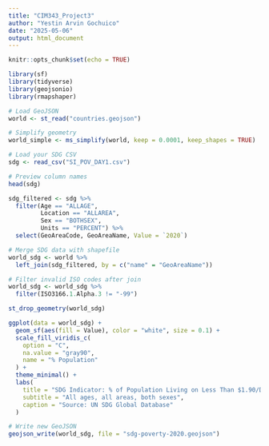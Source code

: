 ```yaml
---
title: "CIM343_Project3"
author: "Yestin Arvin Gochuico"
date: "2025-05-06"
output: html_document
---
```


```r
knitr::opts_chunk$set(echo = TRUE)
```

```r
library(sf)
library(tidyverse)
library(geojsonio)
library(rmapshaper)
```
```r
# Load GeoJSON
world <- st_read("countries.geojson")

# Simplify geometry
world_simple <- ms_simplify(world, keep = 0.0001, keep_shapes = TRUE)
```
```r
# Load your SDG CSV
sdg <- read_csv("SI_POV_DAY1.csv")

# Preview column names
head(sdg)
```
```r
sdg_filtered <- sdg %>%
  filter(Age == "ALLAGE",
         Location == "ALLAREA",
         Sex == "BOTHSEX",
         Units == "PERCENT") %>%
  select(GeoAreaCode, GeoAreaName, Value = `2020`)
```
```r
# Merge SDG data with shapefile
world_sdg <- world %>%
  left_join(sdg_filtered, by = c("name" = "GeoAreaName"))
```
```r
# Filter invalid ISO codes after join
world_sdg <- world_sdg %>%
  filter(ISO3166.1.Alpha.3 != "-99")
```
```r
st_drop_geometry(world_sdg)
```
```r
ggplot(data = world_sdg) +
  geom_sf(aes(fill = Value), color = "white", size = 0.1) +
  scale_fill_viridis_c(
    option = "C",
    na.value = "gray90",
    name = "% Population"
  ) +
  theme_minimal() +
  labs(
    title = "SDG Indicator: % of Population Living on Less Than $1.90/Day (2020)",
    subtitle = "All ages, all areas, both sexes",
    caption = "Source: UN SDG Global Database"
  )
```


```r
# Write new GeoJSON
geojson_write(world_sdg, file = "sdg-poverty-2020.geojson")
```

